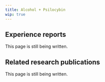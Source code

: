 ---
title: Alcohol + Psilocybin
wip: true
---

## Experience reports

This page is still being written.

## Related research publications

This page is still being written.

